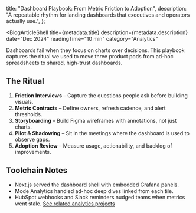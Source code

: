 
  title: "Dashboard Playbook: From Metric Friction to Adoption",
  description:
    "A repeatable rhythm for landing dashboards that executives and operators actually use.",
};


<BlogArticleShell
  title={metadata.title}
  description={metadata.description}
  date="Dec 2024"
  readingTime="10 min"
  category="Analytics"
>

<ShareMenu title={metadata.title} className="mb-8" />

Dashboards fail when they focus on charts over decisions. This playbook captures the ritual we used to move three product pods from ad-hoc spreadsheets to shared, high-trust dashboards.

## The Ritual

1. **Friction Interviews** – Capture the questions people ask before building visuals.
2. **Metric Contracts** – Define owners, refresh cadence, and alert thresholds.
3. **Storyboarding** – Build Figma wireframes with annotations, not just charts.
4. **Pilot & Shadowing** – Sit in the meetings where the dashboard is used to observe gaps.
5. **Adoption Review** – Measure usage, actionability, and backlog of improvements.

## Toolchain Notes

- Next.js served the dashboard shell with embedded Grafana panels.
- Mode Analytics handled ad-hoc deep dives linked from each tile.
- HubSpot webhooks and Slack reminders nudged teams when metrics went stale.
[See related analytics projects](/projects#analytics)

</BlogArticleShell>
